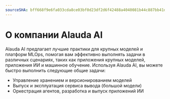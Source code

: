 ```yaml
---
sourceSHA: bff668f9e6fa033cda8ce03bf0d23df2d6f42488a4040081b44c887bb41df315
---
```


# О компании Alauda AI

Alauda AI предлагает лучшие практики для крупных моделей и платформ MLOps, помогая вам эффективно выполнять задачи в различных сценариях, таких как приложения крупных моделей, приложения ИИ и машинное обучение. Используя Alauda AI, вы можете быстро выполнить следующие общие задачи:

- Управление хранением и версионированием моделей
- Выпуск и эксплуатация сервиса вывода (большой модели)
- Оркестрация агентов, разработка и выпуск приложений ИИ

<ExternalSite name="ai" />
